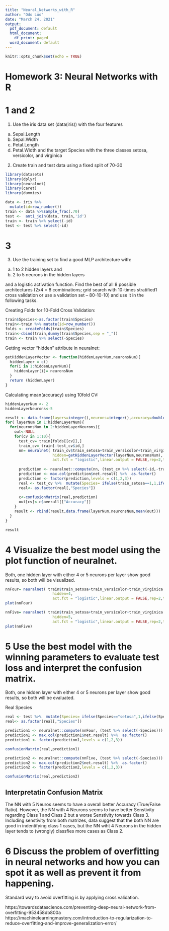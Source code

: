 ```yaml
---
title: "Neural_Networks_with_R"
author: "Odo Luo"
date: "March 24, 2021"
output:
  pdf_document: default
  html_document:
    df_print: paged
  word_document: default
---
```


```r
knitr::opts_chunk$set(echo = TRUE)

```


# Homework 3: Neural Networks with R

# 1 and 2 
1. Use the iris data set (data(iris)) with the four features
  a. Sepal.Length
  b. Sepal.Width
  c. Petal.Length
  d. Petal.Width
and the target Species with the three classes setosa, versicolor, and virginica

2. Create train and test data using a fixed split of 70-30



```r
library(datasets)
library(dplyr)
library(neuralnet)
library(caret)
library(dummies)
```

```r
data <- iris %>% 
  mutate(id=row_number())  
train <- data %>%sample_frac(.70) 
test <-  anti_join(data, train,'id')
train <- train %>% select(-id)
test <- test %>% select(-id)
```
# 3
3. Use the training set to find a good MLP architecture with:
  a. 1 to 2 hidden layers and
  b. 2 to 5 neurons in the hidden layers
  
and a logistic activation function. Find the best of all 8 possible architectures (2x4 = 8
combinations; grid search with 10-times stratified1
cross validation or use a validation set –
80-10-10) and use it in the following tasks.


Creating Folds for 10-Fold Cross Validation:
```r
train$Species<-as.factor(train$Species)
train<-train %>% mutate(id=row_number()) 
folds <- createFolds(train$Species)
train<-cbind(train,dummy(train$Species,sep = "_"))
train <- train %>% select(-Species)
```

Getting vector "hidden" attribute in neuralnet:
```r
getHiddenLayerVector <- function(hiddenLayerNum,neuronsNum){
  hiddenLayer = c()
  for(i in 1:hiddenLayerNum){
    hiddenLayer[i]= neuronsNum
  }
  return (hiddenLayer)
}
```

Calculating mean(accuracy) using 10fold CV:

```r
hiddenLayerNum <- 2
hiddenLayerNeurons<-5

result <- data.frame(layers=integer(),neurons=integer(),accuracy=double())
for( layerNum in 1:hiddenLayerNum){
  for(neuronsNum in 2:hiddenLayerNeurons){
    out<-NULL
    for(cv in 1:10){
      test_cv= train[folds[[cv]],]
      train_cv= train[-test_cv$id,]
      nn= neuralnet( train_cv$train_setosa+train_versicolor+train_virginica ~Sepal.Length+Sepal.Width+Petal.Length,data=train_cv, 
                     hidden=getHiddenLayerVector(layerNum,neuronsNum),
                     act.fct = "logistic",linear.output = FALSE,rep=2,threshold = 0.5)
      
      prediction <- neuralnet::compute(nn, (test_cv %>% select(-id,-train_setosa,-train_versicolor,-train_virginica)))
      prediction <- max.col(prediction$net.result) %>%  as.factor()
      prediction <- factor(prediction,levels = c(1,2,3))
      real <- test_cv %>%  mutate(Species= ifelse(train_setosa==1,1,ifelse(train_versicolor==1,2,ifelse(train_virginica==1,3,NA))))
      real<- as.factor(real[,"Species"])
      
      c<-confusionMatrix(real,prediction)
      out[cv]<-c$overall[["Accuracy"]]
    }
    result <- rbind(result,data.frame(layerNum,neuronsNum,mean(out)))
  }
}

result
```

# 4 Visualize the best model using the plot function of neuralnet.

Both, one hidden layer with either 4 or 5 neurons per layer show good results, so both will be visualized.

```r
nnFour= neuralnet( train$train_setosa+train_versicolor+train_virginica ~Sepal.Length+Sepal.Width+Petal.Length,data=train, 
                     hidden=4,
                     act.fct = "logistic",linear.output = FALSE,rep=2,threshold = 0.5)
plot(nnFour)
```

```r
nnFive= neuralnet( train$train_setosa+train_versicolor+train_virginica ~Sepal.Length+Sepal.Width+Petal.Length,data=train, 
                     hidden=5,
                     act.fct = "logistic",linear.output = FALSE,rep=2,threshold = 0.5)
plot(nnFive)

```


# 5 Use the best model with the winning parameters to evaluate test loss and interpret the confusion matrix.
Both, one hidden layer with either 4 or 5 neurons per layer show good results, so both will be evaluated.

Real Species
```r
real <- test %>%  mutate(Species= ifelse(Species=="setosa",1,ifelse(Species=="versicolor",2,ifelse(Species=="virginica",3,NA))))
real<- as.factor(real[,"Species"])
```

```r
prediction1 <- neuralnet::compute(nnFour, (test %>% select(-Species)))
prediction1 <- max.col(prediction1$net.result) %>%  as.factor()
prediction1 <- factor(prediction1,levels = c(1,2,3))

confusionMatrix(real,prediction1)
```
```r
prediction2 <- neuralnet::compute(nnFive, (test %>% select(-Species)))
prediction2 <- max.col(prediction2$net.result) %>%  as.factor()
prediction2 <- factor(prediction2,levels = c(1,2,3))

confusionMatrix(real,prediction2)
```
## Interpretatin Confusion Matrix

The NN with 5 Neuros seems to have a overall better Accuracy (True/False Ratio). 
However, the NN with 4 Neurons seems to have better Senstivity regarding Class 1 and Class 2 but a worse Senstivity towards Class 3.
Including senstivity from both matrizes, data suggest that the both NN are good in indentifying class 1 cases, but the NN wiht 4 Neurons in the hidden layer tends to (wrongly) classfies more cases as Class 2.

# 6 Discuss the problem of overfitting in neural networks and how you can spot it as well as prevent it from happening.


Standard way to avoid overfitting is by applying cross validation.

https://towardsdatascience.com/preventing-deep-neural-network-from-overfitting-953458db800a
https://machinelearningmastery.com/introduction-to-regularization-to-reduce-overfitting-and-improve-generalization-error/

